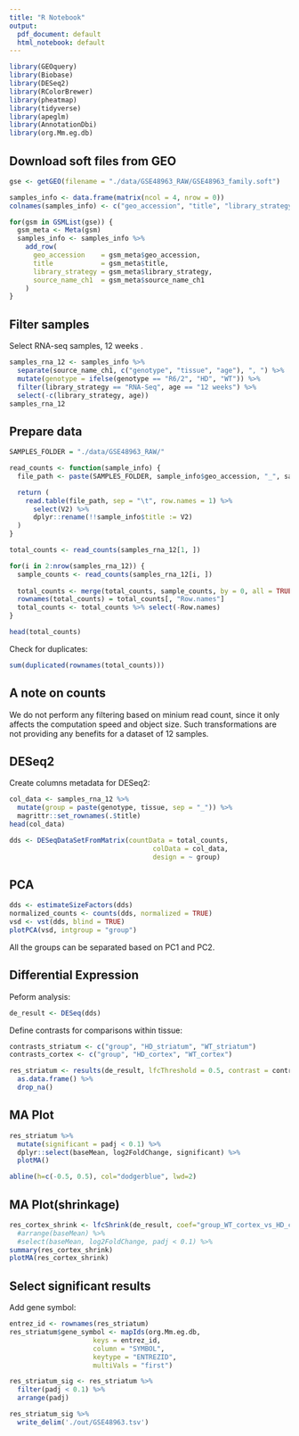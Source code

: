 ```yaml
---
title: "R Notebook"
output:
  pdf_document: default
  html_notebook: default
---
```


```r
library(GEOquery)
library(Biobase)
library(DESeq2)
library(RColorBrewer)
library(pheatmap)
library(tidyverse)
library(apeglm)
library(AnnotationDbi)
library(org.Mm.eg.db)
```

## Download soft files from GEO

```r
gse <- getGEO(filename = "./data/GSE48963_RAW/GSE48963_family.soft")
```

```r
samples_info <- data.frame(matrix(ncol = 4, nrow = 0))
colnames(samples_info) <- c("geo_accession", "title", "library_strategy", "source_name_ch1")

for(gsm in GSMList(gse)) {
  gsm_meta <- Meta(gsm)
  samples_info <- samples_info %>%
    add_row(
      geo_accession    = gsm_meta$geo_accession,
      title            = gsm_meta$title,
      library_strategy = gsm_meta$library_strategy,
      source_name_ch1  = gsm_meta$source_name_ch1
    )
}
```

## Filter samples
Select RNA-seq samples, 12 weeks
.
```r
samples_rna_12 <- samples_info %>%
  separate(source_name_ch1, c("genotype", "tissue", "age"), ", ") %>%
  mutate(genotype = ifelse(genotype == "R6/2", "HD", "WT")) %>%
  filter(library_strategy == "RNA-Seq", age == "12 weeks") %>%
  select(-c(library_strategy, age))
samples_rna_12
```

## Prepare data

```r
SAMPLES_FOLDER = "./data/GSE48963_RAW/"

read_counts <- function(sample_info) {
  file_path <- paste(SAMPLES_FOLDER, sample_info$geo_accession, "_", sample_info$title, ".combined.rpkm", sep = "")

  return (
    read.table(file_path, sep = "\t", row.names = 1) %>%
      select(V2) %>%
      dplyr::rename(!!sample_info$title := V2)
  )
}

total_counts <- read_counts(samples_rna_12[1, ])

for(i in 2:nrow(samples_rna_12)) {
  sample_counts <- read_counts(samples_rna_12[i, ])
  
  total_counts <- merge(total_counts, sample_counts, by = 0, all = TRUE)
  rownames(total_counts) = total_counts[, "Row.names"]
  total_counts <- total_counts %>% select(-Row.names)
}
```

```r
head(total_counts)
```

Check for duplicates:

```r
sum(duplicated(rownames(total_counts)))
```


## A note on counts

We do not perform any filtering based on minium read count, since it only affects the computation speed and object size. Such transformations are not providing any benefits for a dataset of 12 samples.

## DESeq2

Create columns metadata for DESeq2:

```r
col_data <- samples_rna_12 %>%
  mutate(group = paste(genotype, tissue, sep = "_")) %>%
  magrittr::set_rownames(.$title)
head(col_data)
```


```r
dds <- DESeqDataSetFromMatrix(countData = total_counts,
                                    colData = col_data,
                                    design = ~ group)
```

## PCA

```r
dds <- estimateSizeFactors(dds)
normalized_counts <- counts(dds, normalized = TRUE)
vsd <- vst(dds, blind = TRUE)
plotPCA(vsd, intgroup = "group")
```

All the groups can be separated based on PC1 and PC2.

## Differential Expression

Peform analysis:

```r
de_result <- DESeq(dds)
```

Define contrasts for comparisons within tissue:

```r
contrasts_striatum <- c("group", "HD_striatum", "WT_striatum")
contrasts_cortex <- c("group", "HD_cortex", "WT_cortex")
```

```r
res_striatum <- results(de_result, lfcThreshold = 0.5, contrast = contrasts_striatum) %>%
  as.data.frame() %>%
  drop_na()
```

## MA Plot

```r
res_striatum %>%
  mutate(significant = padj < 0.1) %>%
  dplyr::select(baseMean, log2FoldChange, significant) %>%
  plotMA()

abline(h=c(-0.5, 0.5), col="dodgerblue", lwd=2)
```

## MA Plot(shrinkage)

```r
res_cortex_shrink <- lfcShrink(de_result, coef="group_WT_cortex_vs_HD_cortex", type="apeglm")
  #arrange(baseMean) %>%
  #select(baseMean, log2FoldChange, padj < 0.1) %>%
summary(res_cortex_shrink)
plotMA(res_cortex_shrink)
```

## Select significant results

Add gene symbol:

```r
entrez_id <- rownames(res_striatum)
res_striatum$gene_symbol <- mapIds(org.Mm.eg.db,
                     keys = entrez_id,
                     column = "SYMBOL",
                     keytype = "ENTREZID",
                     multiVals = "first")
```

```r
res_striatum_sig <- res_striatum %>%
  filter(padj < 0.1) %>%
  arrange(padj) 
```

```r
res_striatum_sig %>%
  write_delim('./out/GSE48963.tsv')
```














